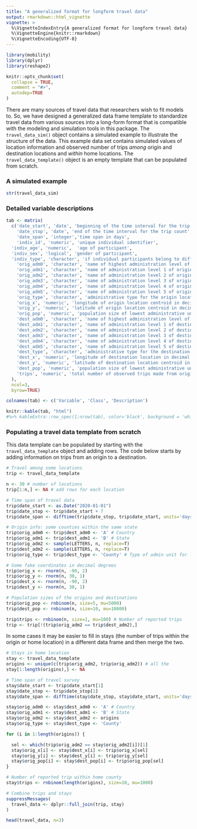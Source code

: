 ```yaml
---
title: "A generalized format for longform travel data"
output: rmarkdown::html_vignette
vignette: >
  %\VignetteIndexEntry{A generalized format for longform travel data}
  %\VignetteEngine{knitr::rmarkdown}
  %\VignetteEncoding{UTF-8}
---
```


```r
library(mobility)
library(dplyr)
library(reshape2)

knitr::opts_chunk$set(
  collapse = TRUE,
  comment = "#>",
  autodep=TRUE
)
```

There are many sources of travel data that researchers wish to fit models to. So, we have designed a generalized data frame template to standardize travel data from various sources into a long-form format that is compatible with the modeling and simulation tools in this package. The `travel_data_sim()` object contains a simulated example to illustrate the structure of the data. This example data set contains simulated values of location information and observed number of trips *among* origin and destination locations and *within* home locations. The `travel_data_template()` object is an empty template that can be populated from scratch.

### A simulated example
```r
str(travel_data_sim)
```


### Detailed variable descriptions
```r
tab <- matrix(
  c('date_start', 'date', 'beginning of the time interval for the trip count',
    'date_stop', 'date', 'end of the time interval for the trip count',
    'date_span', 'integer','time span in days',
    'indiv_id', 'numeric', 'unique individual identifier',
  'indiv_age', 'numeric',  'age of participant',
  'indiv_sex', 'logical', 'gender of participant',
  'indiv_type', 'character', 'if individual participants belong to different groups',
    'orig_adm0', 'character', 'name of highest administration level of origin location (Country)',
    'orig_adm1', 'character', 'name of administration level 1 of origin location (e.g. Division, State)',
    'orig_adm2', 'character', 'name of administration level 2 of origin location (e.g. District, County)',
    'orig_adm3', 'character', 'name of administration level 3 of origin location (e.g. Sub-district, Province)',
    'orig_adm4', 'character', 'name of administration level 4 of origin location (e.g. City, Municipality)',
    'orig_adm5', 'character', 'name of administration level 5 of origin location (e.g. Town, Village, Community, Ward)',
    'orig_type', 'character', 'administrative type for the origin location (e.g. sub-district, community vs town, or urban vs rural)',
    'orig_x', 'numeric', 'longitude of origin location centroid in decimal degrees (centroid of smallest admin unit',
    'orig_y', 'numeric', 'latitude of origin location centroid in decimal degrees (centroid of smallest admin unit)',
    'orig_pop', 'numeric', 'population size of lowest administrative unit for origin location',
    'dest_adm0', 'character', 'name of highest administration level of destination location (Country)',
    'dest_adm1', 'character', 'name of administration level 1 of destination location (e.g. Division, State)',
    'dest_adm2', 'character', 'name of administration level 2 of destination location (e.g. District, County)',
    'dest_adm3', 'character', 'name of administration level 3 of destination location (e.g. Sub-district, Province)',
    'dest_adm4', 'character', 'name of administration level 4 of destination location (e.g. City, Municipality)',
    'dest_adm5', 'character', 'name of administration level 5 of destination location (e.g. Town, Village, Community, Ward)',
    'dest_type', 'character', 'administrative type for the destination location (e.g. sub-district, community vs town, or urban vs rural)',
    'dest_x', 'numeric', 'longitude of destination location in decimal degrees (centroid of smallest admin unit)',
    'dest_y', 'numeric', 'latitude of destination location centroid in decimal degrees (centroid of smallest admin unit)',
    'dest_pop', 'numeric', 'population size of lowest administrative unit for destination location',
    'trips', 'numeric', 'total number of observed trips made from origin to destination during time span'
  ),
  ncol=3,
  byrow=TRUE)

colnames(tab) <- c('Variable', 'Class', 'Description')

knitr::kable(tab, "html") 
#%>% kableExtra::row_spec(1:nrow(tab), color='black', background = 'white')
```



### Populating a travel data template from scratch
This data template can be populated by starting with the `travel_data_template` object and adding rows. The code below starts by adding information on trips from an origin to a destination.

```r
# Travel among some locations
trip <- travel_data_template

n <- 30 # number of locations
trip[1:n,] <- NA # add rows for each location

# Time span of travel data
trip$date_start <- as.Date("2020-01-01")
trip$date_stop <- trip$date_start + 7
trip$date_span <- difftime(trip$date_stop, trip$date_start, units='days')

# Origin info: some counties within the same state
trip$orig_adm0 <- trip$dest_adm0 <- 'A' # Country
trip$orig_adm1 <- trip$dest_adm1 <- 'B' # State
trip$orig_adm2 <- sample(LETTERS, n, replace=T)
trip$dest_adm2 <- sample(LETTERS, n, replace=T)
trip$orig_type <- trip$dest_type <- 'County' # Type of admin unit for lowest admin level

# Some fake coordinates in decimal degrees
trip$orig_x <- rnorm(n, -90, 2)
trip$orig_y <- rnorm(n, 30, 1)
trip$dest_x <- rnorm(n, -90, 2)
trip$dest_y <- rnorm(n, 30, 1)

# Population sizes of the origins and destinations
trip$orig_pop <- rnbinom(n, size=5, mu=5000)
trip$dest_pop <- rnbinom(n, size=10, mu=10000)

trip$trips <- rnbinom(n, size=1, mu=100) # Number of reported trips
trip <- trip[!(trip$orig_adm2 == trip$dest_adm2),]
```

In some cases it may be easier to fill in stays (the number of trips within the origin or home location) in a different data frame and then merge the two.

```r
# Stays in home location
stay <- travel_data_template
origins <- unique(c(trip$orig_adm2, trip$orig_adm2)) # all the
stay[1:length(origins),] <- NA

# Time span of travel survey
stay$date_start <- trip$date_start[1]
stay$date_stop <- trip$date_stop[1]
stay$date_span <- difftime(stay$date_stop, stay$date_start, units='days')

stay$orig_adm0 <- stay$dest_adm0 <- 'A' # Country
stay$orig_adm1 <- stay$dest_adm1 <- 'B' # State
stay$orig_adm2 <- stay$dest_adm2 <- origins
stay$orig_type <- stay$dest_type <- 'County'

for (i in 1:length(origins)) {

  sel <- which(trip$orig_adm2 == stay$orig_adm2[i])[1]
  stay$orig_x[i] <- stay$dest_x[i] <- trip$orig_x[sel]
  stay$orig_y[i] <- stay$dest_y[i] <- trip$orig_y[sel]
  stay$orig_pop[i] <- stay$dest_pop[i] <- trip$orig_pop[sel]
}

# Number of reported trip within home county
stay$trips <- rnbinom(length(origins), size=10, mu=1000)

# Combine trips and stays
suppressMessages(
  travel_data <- dplyr::full_join(trip, stay)
)

head(travel_data, n=3)
```
